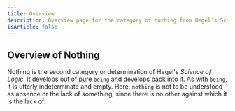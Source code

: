 ```yaml
---
title: Overview
description: Overview page for the category of nothing from Hegel's Science of Logic.
isArticle: false
---
```


## Overview of Nothing

Nothing is the second category or determination of Hegel's _Science of Logic_. It develops out of pure `being` and develops back into it. As with `being`, it is utterly indeterminate and empty. Here, `nothing` is not to be understood as absence or the lack of something, since there is no other against which it is the lack of. 
